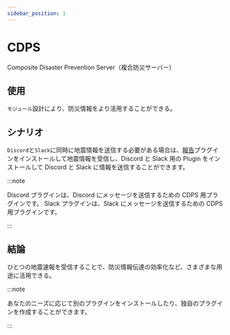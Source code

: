 ```yaml
---
sidebar_position: 1
---
```


# CDPS

Composite Disaster Prevention Server（複合防災サーバー）

## 使用

`モジュール`設計により、防災情報をより活用することができる。

## シナリオ

`Discord`と`Slack`に同時に地震情報を送信する必要がある場合は、[報告](https://github.com/ExpTechTW/CDPS/blob/master/docs/zh/user/plugins.md)プラグインをインストールして地震情報を受信し、Discord と Slack 用の Plugin をインストールして Discord と Slack に情報を送信することができます。

:::note

Discord プラグインは、Discord にメッセージを送信するための CDPS 用プラグインです。
Slack プラグインは、Slack にメッセージを送信するための CDPS 用プラグインです。

:::

## 結論

ひとつの地震速報を受信することで、防災情報伝達の効率化など、さまざまな用途に活用できる。

:::note

あなたのニーズに応じて別のプラグインをインストールしたり、独自のプラグインを作成することができます。

:::
